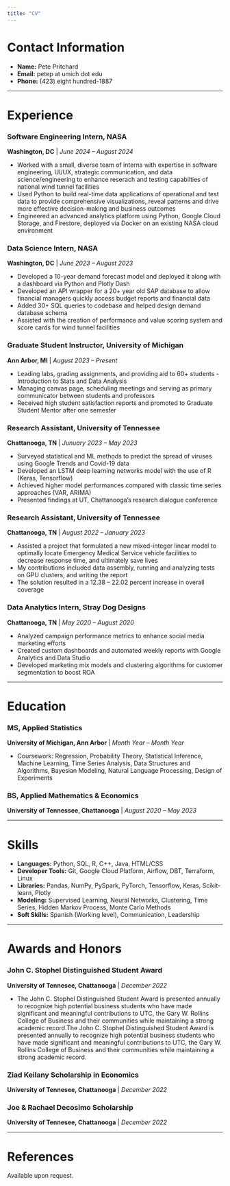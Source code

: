 ```yaml
---
title: "CV"
---
```


# Contact Information

- **Name:** Pete Pritchard
- **Email:** petep at umich dot edu
- **Phone:** (423) eight hundred-1887

------

# Experience

### Software Engineering Intern, NASA
**Washington, DC** | *June 2024 – August 2024*

- Worked with a small, diverse team of interns with expertise in software engineering, UI/UX, strategic communication, and
data science/engineering to enhance reserach and testing capabilties of national wind tunnel facilities
- Used Python to build real-time data applications of operational and test data to provide comprehensive
visualizations, reveal patterns and drive more effective decision-making and business outcomes
- Engineered an advanced analytics platform using Python, Google Cloud Storage, and Firestore, deployed via
Docker on an existing NASA cloud environment

### Data Science Intern, NASA
**Washington, DC** | *June 2023 – August 2023*

- Developed a 10-year demand forecast model and deployed it along with a dashboard via Python and Plotly Dash
- Developed an API wrapper for a 20+ year old SAP database to allow financial managers quickly access budget reports and financial data
- Added 30+ SQL queries to codebase and helped design demand database schema
- Assisted with the creation of performance and value scoring system and score cards for wind tunnel facilities

### Graduate Student Instructor, University of Michigan
**Ann Arbor, MI** | *August 2023 – Present*

- Leading labs, grading assignments, and providing aid to 60+ students - Introduction to Stats and Data Analysis
- Managing canvas page, scheduling meetings and serving as primary communicator between students and professors
- Received high student satisfaction reports and promoted to Graduate Student Mentor after one semester

### Research Assistant, University of Tennessee
**Chattanooga, TN** | *Junuary 2023 – May 2023*

- Surveyed statistical and ML methods to predict the spread of viruses using Google Trends and Covid-19 data
- Developed an LSTM deep learning networks model with the use of R (Keras, Tensorflow)
- Achieved higher model performances compared with classic time series approaches (VAR, ARIMA)
- Presented findings at UT, Chattanooga’s research dialogue conference

### Research Assistant, University of Tennessee
**Chattanooga, TN** | *August 2022 – January 2023*

- Assisted a project that formulated a new mixed-integer linear model to optimally locate Emergency Medical Service vehicle facilities to decrease response time, and ultimately save lives
- My contributions included data assembly, running and analyzing tests on GPU clusters, and writing the report
- The solution resulted in a 12.38 – 22.02 percent increase in overall coverage

### Data Analytics Intern, Stray Dog Designs
**Chattanooga, TN** | *May 2020 – August 2020*

- Analyzed campaign performance metrics to enhance social media marketing efforts
- Created custom dashboards and automated weekly reports with Google Analytics and Data Studio
- Developed marketing mix models and clustering algorithms for customer segmentation to boost ROA

------

# Education

### MS, Applied Statistics
**University of Michigan, Ann Arbor** | *Month Year – Month Year*

- Coursework: Regression, Probability Theory, Statistical Inference, Machine Learning, Time Series Analysis, Data Structures and Algorithms, Bayesian Modeling, Natural Language Processing, Design of Experiments

### BS, Applied Mathematics & Economics
**University of Tennessee, Chattanooga** | *August 2020 – May 2023*

------

# Skills

- **Languages:** Python, SQL, R, C++, Java, HTML/CSS
- **Developer Tools:** Git, Google Cloud Platform, Airflow, DBT, Terraform, Linux
- **Libraries:** Pandas, NumPy, PySpark, PyTorch, Tensorflow, Keras, Scikit-learn, Plotly
- **Modeling:** Supervised Learning, Neural Networks, Clustering, Time Series, Hidden Markov Process, Monte Carlo Methods
- **Soft Skills:** Spanish (Working level), Communication, Leadership

------

# Awards and Honors 

### John C. Stophel Distinguished Student Award
**University of Tennesee, Chattanooga** | *December 2022*

- The John C. Stophel Distinguished Student Award is presented annually to recognize high potential business students who have made significant and meaningful contributions to UTC, the Gary W. Rollins College of Business and their communities while maintaining a strong academic record.The John C. Stophel Distinguished Student Award is presented annually to recognize high potential business students who have made significant and meaningful contributions to UTC, the Gary W. Rollins College of Business and their communities while maintaining a strong academic record.



### Ziad Keilany Scholarship in Economics
**University of Tennesee, Chattanooga** | *December 2022*


### Joe & Rachael Decosimo Scholarship
**University of Tennesee, Chattanooga** | *December 2022*

------

# References

Available upon request.



